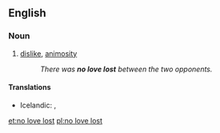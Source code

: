 ==English==

===Noun===
{{en-noun|-|head=[[no]] [[love]] [[lost]]}}

# {{context|idiomatic}} [[dislike]], [[animosity]]
#: ''There was '''no love lost''' between the two opponents.''

====Translations====
{{trans-top|dislike}}
* Icelandic: {{t-|is|vera fátt með}}, {{t-|is|það er ekki ástinni fyrir að fara}}
{{trans-mid}}
{{trans-bottom}}

[[et:no love lost]]
[[pl:no love lost]]